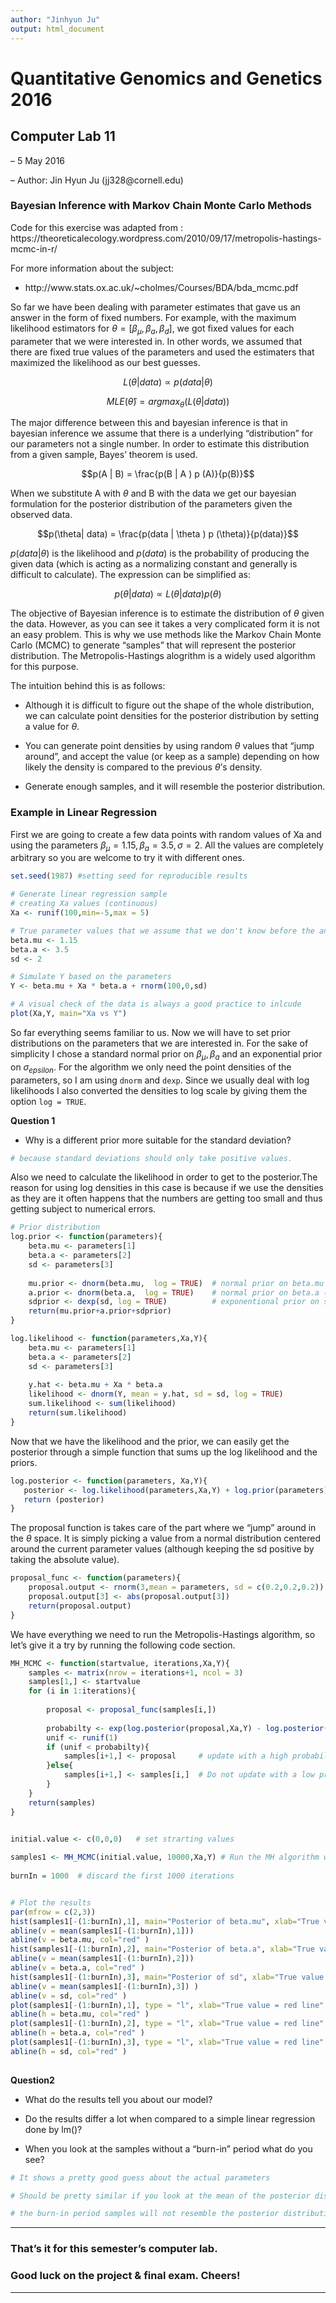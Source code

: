 ```yaml
---
author: "Jinhyun Ju"
output: html_document
---
```


Quantitative Genomics and Genetics 2016
======

Computer Lab 11
------

-- 5 May 2016

-- Author: Jin Hyun Ju (jj328@cornell.edu)

### Bayesian Inference with Markov Chain Monte Carlo Methods

Code for this exercise was adapted from :
https://theoreticalecology.wordpress.com/2010/09/17/metropolis-hastings-mcmc-in-r/

For more information about the subject:

+ http://www.stats.ox.ac.uk/~cholmes/Courses/BDA/bda_mcmc.pdf

So far we have been dealing with parameter estimates that gave us an answer in the form of fixed numbers. For example, with the maximum likelihood estimators for $\theta = [\beta_{\mu}, \beta_a,\beta_d]$, we got fixed values for each parameter that we were interested in. In other words, we assumed that there are fixed true values of the parameters and used the estimaters that maximized the likelihood as our best guesses.

$$ L(\theta | data) \propto p(data | \theta) $$

$$MLE(\hat{\theta}) = argmax_{\theta}(L(\theta | data)) $$

The major difference between this and bayesian inference is that in bayesian inference we assume that there is a underlying "distribution" for our parameters not a single number. In order to estimate this distribution from a given sample, Bayes' theorem is used. 

$$p(A | B) = \frac{p(B | A ) p (A)}{p(B)}$$

When we substitute A with $\theta$ and B with the data we get our bayesian formulation for the posterior distribution of the parameters given the observed data. 

$$p(\theta| data) = \frac{p(data | \theta ) p (\theta)}{p(data)}$$

$p(data | \theta)$ is the likelihood and $p(data)$ is the probability of producing the given data (which is acting as a normalizing constant and generally is difficult to calculate). The expression can be simplified as:

$$p(\theta| data) \propto L(\theta | data ) p (\theta)$$

The objective of Bayesian inference is to estimate the distribution of $\theta$ given the data. However, as you can see it takes a very complicated form it is not an easy problem. This is why we use methods like the Markov Chain Monte Carlo (MCMC) to generate "samples" that will represent the posterior distribution. The Metropolis-Hastings alogrithm is a widely used algorithm for this purpose. 

The intuition behind this is as follows:

+ Although it is difficult to figure out the shape of the whole distribution, we can calculate point densities for the posterior distribution by setting a value for $\theta$.

+ You can generate point densities by using random $\theta$ values that "jump around", and accept the value (or keep as a sample) depending on how likely the density is compared to the previous $\theta$'s density.

+ Generate enough samples, and it will resemble the posterior distribution.

### Example in Linear Regression

First we are going to create a few data points with random values of Xa and using the parameters $\beta_{\mu} = 1.15, \beta_a = 3.5, \sigma = 2$. All the values are completely arbitrary so you are welcome to try it with different ones.

```r

set.seed(1987) #setting seed for reproducible results

# Generate linear regression sample
# creating Xa values (continuous)
Xa <- runif(100,min=-5,max = 5)

# True parameter values that we assume that we don't know before the analysis.
beta.mu <- 1.15
beta.a <- 3.5
sd <- 2

# Simulate Y based on the parameters
Y <- beta.mu + Xa * beta.a + rnorm(100,0,sd)

# A visual check of the data is always a good practice to inlcude
plot(Xa,Y, main="Xa vs Y")

```

So far everything seems familiar to us. Now we will have to set prior distributions on the parameters that we are interested in. For the sake of simplicity I chose a standard normal prior on $\beta_{\mu},\beta_a$ and an exponential prior on $\sigma_{epsilon}$. For the algorithm we only need the point densities of the parameters, so I am using `dnorm` and `dexp`. Since we usually deal with log likelihoods I also converted the densities to log scale by giving them the option `log = TRUE`.

**Question 1**

+ Why is a different prior more suitable for the standard deviation?

```r

# because standard deviations should only take positive values. 

```

Also we need to calculate the likelihood in order to get to the posterior.The reason for using log densities in this case is because if we use the densities as they are it often happens that the numbers are getting too small and thus getting subject to numerical errors. 


```r

# Prior distribution
log.prior <- function(parameters){
    beta.mu <- parameters[1]
    beta.a <- parameters[2]
    sd <- parameters[3]
    
    mu.prior <- dnorm(beta.mu,  log = TRUE)  # normal prior on beta.mu (mean 0, sd = 1)
    a.prior <- dnorm(beta.a,  log = TRUE)    # normal prior on beta.a (mean 0, sd = 1)
    sdprior <- dexp(sd, log = TRUE)          # exponentional prior on sd
    return(mu.prior+a.prior+sdprior)
}

log.likelihood <- function(parameters,Xa,Y){
    beta.mu <- parameters[1]
    beta.a <- parameters[2]
    sd <- parameters[3]
     
    y.hat <- beta.mu + Xa * beta.a
    likelihood <- dnorm(Y, mean = y.hat, sd = sd, log = TRUE)
    sum.likelihood <- sum(likelihood)
    return(sum.likelihood)   
}

```


Now that we have the likelihood and the prior, we can easily get the posterior through a simple function that sums up the log likelihood and the priors. 


```r

log.posterior <- function(parameters, Xa,Y){
   posterior <- log.likelihood(parameters,Xa,Y) + log.prior(parameters)
   return (posterior)
}

```

The proposal function is takes care of the part where we "jump" around in the $\theta$ space. It is simply picking a value from a normal distribution centered around the current parameter values (although keeping the sd positive by taking the absolute value).

```r
proposal_func <- function(parameters){
    proposal.output <- rnorm(3,mean = parameters, sd = c(0.2,0.2,0.2)) # why do we need an abs for the sd?
    proposal.output[3] <- abs(proposal.output[3])
    return(proposal.output) 
}
```

We have everything we need to run the Metropolis-Hastings algorithm, so let's give it a try by running the following code section. 


```r
MH_MCMC <- function(startvalue, iterations,Xa,Y){
    samples <- matrix(nrow = iterations+1, ncol = 3)
    samples[1,] <- startvalue
    for (i in 1:iterations){
      
        proposal <- proposal_func(samples[i,])
        
        probabilty <- exp(log.posterior(proposal,Xa,Y) - log.posterior(samples[i,],Xa,Y))
        unif <- runif(1)
        if (unif < probabilty){
            samples[i+1,] <- proposal     # update with a high probability
        }else{ 
            samples[i+1,] <- samples[i,]  # Do not update with a low probability
        }
    }
    return(samples)
}
 

initial.value <- c(0,0,0)   # set strarting values

samples1 <- MH_MCMC(initial.value, 10000,Xa,Y) # Run the MH algorithm with 10000 iterations
 
burnIn = 1000  # discard the first 1000 iterations 


# Plot the results
par(mfrow = c(2,3))
hist(samples1[-(1:burnIn),1], main="Posterior of beta.mu", xlab="True value = red line" )
abline(v = mean(samples1[-(1:burnIn),1]))
abline(v = beta.mu, col="red" )
hist(samples1[-(1:burnIn),2], main="Posterior of beta.a", xlab="True value = red line")
abline(v = mean(samples1[-(1:burnIn),2]))
abline(v = beta.a, col="red" )
hist(samples1[-(1:burnIn),3], main="Posterior of sd", xlab="True value = red line")
abline(v = mean(samples1[-(1:burnIn),3]) )
abline(v = sd, col="red" )
plot(samples1[-(1:burnIn),1], type = "l", xlab="True value = red line" , main = "samples1 values of beta.mu")
abline(h = beta.mu, col="red" )
plot(samples1[-(1:burnIn),2], type = "l", xlab="True value = red line" , main = "samples1 values of beta.a")
abline(h = beta.a, col="red" )
plot(samples1[-(1:burnIn),3], type = "l", xlab="True value = red line" , main = "samples1 values of sd")
abline(h = sd, col="red" )
 

```

**Question2**

+ What do the results tell you about our model? 

+ Do the results differ a lot when compared to a simple linear regression done by lm()?

+ When you look at the samples without a "burn-in" period what do you see?

```r

# It shows a pretty good guess about the actual parameters

# Should be pretty similar if you look at the mean of the posterior distribution

# the burn-in period samples will not resemble the posterior distribution well, so taking them out is a good idea.

```

***
### That's it for this semester's computer lab. 
### Good luck on the project & final exam. Cheers!
***

